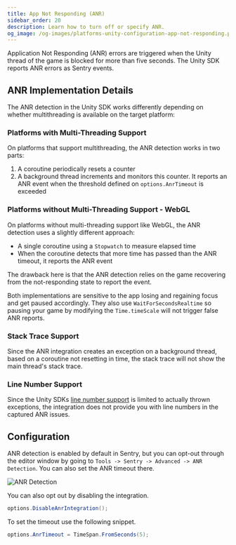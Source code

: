 ```yaml
---
title: App Not Responding (ANR)
sidebar_order: 20
description: Learn how to turn off or specify ANR.
og_image: /og-images/platforms-unity-configuration-app-not-responding.png
---
```


Application Not Responding (ANR) errors are triggered when the Unity thread of the game is blocked for more than five seconds. The Unity SDK reports ANR errors as Sentry events.

## ANR Implementation Details

The ANR detection in the Unity SDK works differently depending on whether multithreading is available on the target platform:

### Platforms with Multi-Threading Support

On platforms that support multithreading, the ANR detection works in two parts:
1. A coroutine periodically resets a counter
2. A background thread increments and monitors this counter. It reports an ANR event when the threshold defined on `options.AnrTimeout` is exceeded

### Platforms without Multi-Threading Support - WebGL

On platforms without multi-threading support like WebGL, the ANR detection uses a slightly different approach:
- A single coroutine using a `Stopwatch` to measure elapsed time
- When the coroutine detects that more time has passed than the ANR timeout, it reports the ANR event

The drawback here is that the ANR detection relies on the game recovering from the not-responding state to report the event.

Both implementations are sensitive to the app losing and regaining focus and get paused accordingly. They also use `WaitForSecondsRealtime` so pausing your game by modifying the `Time.timeScale` will not trigger false ANR reports.

### Stack Trace Support

Since the ANR integration creates an exception on a background thread, based on a coroutine not resetting in time, the stack trace will not show the main thread's stack trace.

### Line Number Support

Since the Unity SDKs [line number support](/platforms/unity/configuration/il2cpp) is limited to actually thrown exceptions, the integration does not provide you with line numbers in the captured ANR issues.

## Configuration

ANR detection is enabled by default in Sentry, but you can opt-out through the editor window by going to `Tools -> Sentry -> Advanced -> ANR Detection`. You can also set the ANR timeout there.

![ANR Detection](./img/unity-anr.png)

You can also opt out by disabling the integration.

```csharp
options.DisableAnrIntegration();
```

To set the timeout use the following snippet.

```csharp
options.AnrTimeout = TimeSpan.FromSeconds(5);
```
